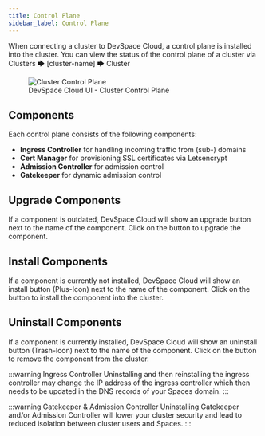 ```yaml
---
title: Control Plane
sidebar_label: Control Plane
---
```



When connecting a cluster to DevSpace Cloud, a control plane is installed into the cluster. You can view the status of the control plane of a cluster via <Highlight backgroundColor="#8fa6b2">Clusters 🡆 [cluster-name] 🡆 Cluster</Highlight>

<figure class="frame">
  <img src="/img/ui-control-plane.png" alt="Cluster Control Plane" />
  <figcaption>DevSpace Cloud UI - Cluster Control Plane</figcaption>
</figure>


## Components
Each control plane consists of the following components:
- **Ingress Controller** for handling incoming traffic from (sub-) domains
- **Cert Manager** for provisioning SSL certificates via Letsencrypt
- **Admission Controller** for admission control
- **Gatekeeper** for dynamic admission control


## Upgrade Components
If a component is outdated, DevSpace Cloud will show an upgrade button next to the name of the component. Click on the button to upgrade the component.

## Install Components
If a component is currently not installed, DevSpace Cloud will show an install button (Plus-Icon) next to the name of the component. Click on the button to install the component into the cluster.

## Uninstall Components
If a component is currently installed, DevSpace Cloud will show an uninstall button (Trash-Icon) next to the name of the component. Click on the button to remove the component from the cluster.

:::warning Ingress Controller
Uninstalling and then reinstalling the ingress controller may change the IP address of the ingress controller which then needs to be updated in the DNS records of your Spaces domain.
:::

:::warning Gatekeeper &amp; Admission Controller
Uninstalling Gatekeeper and/or Admission Controller will lower your cluster security and lead to reduced isolation between cluster users and Spaces.
:::
